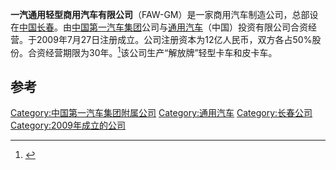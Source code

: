 {{primarysources|time=2015-04-25T09:42:54+00:00}}

{{Infobox company|name = 一汽通用轻型商用汽车有限公司|type = 合资公司|industry = 汽车制造}}
'''一汽通用轻型商用汽车有限公司'''（FAW-GM）是一家商用汽车制造公司，总部设在[[中国|中国]][[长春|长春]]。由[[中国第一汽车集团|中国第一汽车集团]]公司与[[通用汽车|通用汽车]]（中国）投资有限公司合资经营。于2009年7月27日注册成立。公司注册资本为12亿人民币，双方各占50%股份。合资经营期限为30年。<ref>{{Cite web|url =http://www.fawgm.com.cn/Brand.aspx#introduction|title =一汽通用介绍|accessdate =|author =|date =|publisher =|deadurl =yes|archiveurl =https://web.archive.org/web/20150414125612/http://www.fawgm.com.cn/Brand.aspx#introduction|archivedate =2015-04-14}}</ref>该公司生产“解放牌”轻型卡车和皮卡车。

==参考==

{{Reflist}}

{{FAW Group}}
{{China-company-stub}}
[[Category:中国第一汽车集团附属公司|Category:中国第一汽车集团附属公司]]
[[Category:通用汽车|Category:通用汽车]]
[[Category:长春公司|Category:长春公司]]
[[Category:2009年成立的公司|Category:2009年成立的公司]]